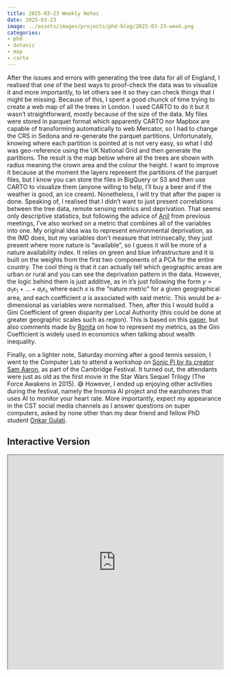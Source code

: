 ```yaml
---
title: 2025-03-23 Weekly Notes
date: 2025-03-23
image: ../assets/images/projects/phd-blog/2025-03-23-week.png
categories:
- phd
- dataviz
- map
- carto
---
```


After the issues and errors with generating the tree data for all of England, I realised that one of the best ways to proof-check the data was to visualize it and more importantly, to let others see it so they can check things that I might be missing. Because of this, I spent a good chunck of time trying to create a web map of all the trees in London. I used CARTO to do it but it wasn't straightforward, mostly because of the size of the data. My files were stored in parquet format which apparently CARTO nor Mapbox are capable of transforming automatically to web Mercator, so I had to change the CRS in Sedona and re-generate the parquet partitions. Unfortunately, knowing where each partition is pointed at is not very easy, so what I did was geo-reference using the UK National Grid and then generate the partitions. The result is the map below where all the trees are shown with radius meaning the crown area and the colour the height. I want to improve it because at the moment the layers represent the partitions of the parquet files, but I know you can store the files in BigQuery or S3 and then use CARTO to visualize them (anyone willing to help, I'll buy a beer and if the weather is good, an ice cream). Nonetheless, I will try that after the paper is done. Speaking of, I realised that I didn't want to just present correlations between the tree data, remote sensing metrics and deprivation. That seems only descriptive statistics, but following the advice of [Anil](https://anil.recoil.org/) from previous meetings, I've also worked on a metric that combines all of the variables into one. My original idea was to represent environmental deprivation, as the IMD does, but my variables don't measure that intrinsecally, they just present where more nature is "available", so I guess it will be more of a nature availability index. It relies on green and blue infrastructure and it is built on the weights from the first two components of a PCA for the entire country. The cool thing is that it can actually tell which geographic areas are urban or rural and you can see the deprivation pattern in the data. However, the logic behind them is just additive, as in it's just following the form $y = a_1x_1 + ... + a_ix_i$, where each $x$ is the "nature metric" for a given geographical area, and each coefficient $a$ is associated with said metric. This would be a-dimensional as variables were normalised. Then, after this I would build a Gini Coefficient of green disparity per Local Authority (this could be done at greater geographic scales such as region). This is based on this [paper](https://www.sciencedirect.com/science/article/pii/S0169204624002305#s0025), but also comments made by [Ronita](https://www.sustainabledesign.arct.cam.ac.uk/) on how to represent my metrics, as the Gini Coefficient is widely used in economics when talking about wealth inequality.

Finally, on a lighter note, Saturday morning after a good tennis session, I went to the Computer Lab to attend a workshop on [Sonic Pi by its creator Sam Aaron](https://sonic-pi.net/), as part of the Cambridge Festival. It turned out, the attendants were just as old as the first movie in the Star Wars Sequel Trilogy (The Force Awakens in 2015). 😅 However, I ended up enjoying other activities during the festival, namely the Insomia AI project and the earphones that uses AI to monitor your heart rate. More importantly, expect my appearance in the CST social media channels as I answer questions on super computers, asked by none other than my dear friend and fellow PhD student [Onkar Gulati](https://www.onkargulati.com/).


## Interactive Version

<iframe src="https://pinea.app.carto.com/map/6f405d82-cd6e-4b96-ae06-22879e13faa4" width="100%" height="500px"></iframe>
